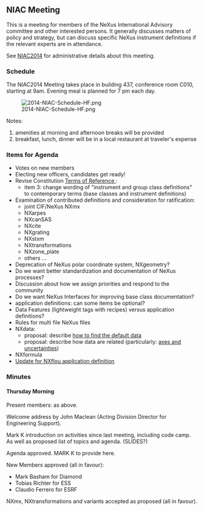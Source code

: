 == NIAC Meeting ==

This is a meeting for members of the NeXus International Advisory committee and other interested persons. It generally discusses matters of policy and strategy, but can discuss specific NeXus instrument definitions if the relevant experts are in attendance.

See [[NIAC2014]] for administrative details about this meeting.

=== Schedule ===

The NIAC2014 Meeting takes place in building 437, conference room C010, starting at 9am. Evening meal is planned for 7 pm each day.

[[File:2014-NIAC-Schedule-HF.png]]



Notes:
# amenities at morning and afternoon breaks will be provided
# breakfast, lunch, dinner will be in a local restaurant at traveler's expense

=== Items for Agenda ===

* Votes on new members 
* Electing new officers, candidates get ready!
* Revise Constitution [[NIAC#Terms_of_Reference | Terms of Reference ]]:
** item 3: change wording of "instrument and group class definitions" to contemporary terms (base classes and instrument definitions)
* Examination of contributed definitions and consideration for ratification:
** joint CIF/NeXus NXmx
** NXarpes
** NXcanSAS
** NXcite
** NXgrating
** NXstxm
** NXtransformations
** NXzone_plate
** others ...
* Deprecation of NeXus polar coordinate system, NXgeometry?
* Do we want better standardization and documentation of NeXus processes?
* Discussion about how we assign priorities and respond to the community
* Do we want NeXus Interfaces for improving base class documentation?
* application definitions: can some items be optional?
* Data Features (lightweight tags with recipes) versus application definitions?
* Rules for multi file NeXus files
* NXdata: 
** proposal: describe [[2014_How_to_find_default_data | how to find the default data]]
** proposal: describe how data are related (particularly: [[2014_axes_and_uncertainties | axes and uncertainties]])
* NXformula
*[[Update for NXflou application definition]]


=== Minutes ===

==== Thursday Morning ====

Present members: as above.

Welcome address by John Maclean (Acting Division Director for Engineering Support).

Mark K introduction on activities since last meeting, including code camp. As well as proposed list of topics and agenda. (SLIDES?)

Agenda approved. MARK K to provide here.

New Members approved (all in favour):
* Mark Basham for Diamond
* Tobias Richter for ESS
* Claudio Ferrero for ESRF

NXmx, NXtransformations and variants accepted as proposed (all in favour).